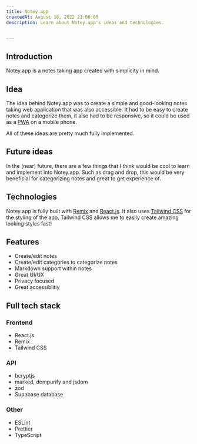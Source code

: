 ```yaml
---
title: Notey.app
createdAt: August 18, 2022 21:00:00
description: Learn about Notey.app's ideas and technologies.


---
```


## Introduction

Notey.app is a notes taking app created with simplicity in mind.

## Idea

The idea behind Notey.app was to create a simple and good-looking notes taking web application that was also accessible. It had to be easy to create notes and categorize them,
it also had to be responsive, so it could be used as a [PWA](https://web.dev/pwa) on a mobile phone.

All of these ideas are pretty much fully implemented.

## Future ideas

In the (near) future, there are a few things that I think would be cool to learn and implement into Notey.app. Such as drag and drop,
this would be very beneficial for categorizing notes and great to get experience of.

## Technologies

Notey.app is fully built with [Remix](https://remix.run) and [React.js](https://reactjs.org).
It also uses [Tailwind CSS](https://tailwindcss.com) for the styling of the app, Tailwind CSS allows me to easily create amazing looking styles fast!

## Features

- Create/edit notes
- Create/edit categories to categorize notes
- Markdown support within notes
- Great UI/UX
- Privacy focused
- Great accessiblitiy

## Full tech stack

### Frontend

- React.js
- Remix
- Tailwind CSS

### API

- bcryptjs
- marked, dompurify and jsdom
- zod
- Supabase database

### Other

- ESLint
- Prettier
- TypeScript
